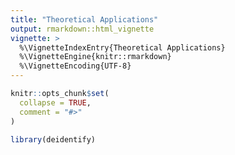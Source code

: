 ```yaml
---
title: "Theoretical Applications"
output: rmarkdown::html_vignette
vignette: >
  %\VignetteIndexEntry{Theoretical Applications}
  %\VignetteEngine{knitr::rmarkdown}
  %\VignetteEncoding{UTF-8}
---
```


```r
knitr::opts_chunk$set(
  collapse = TRUE,
  comment = "#>"
)
```

```r
library(deidentify)
```
